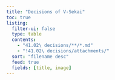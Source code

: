 ```yaml
---
title: "Decisions of V-Sekai"
toc: true
listing:
  filter-ui: false
  type: table
  contents:
    - "41.02\ decisions/**/*.md"
    - "!41.02\ decisions/attachments/"
  sort: "filename desc"
  feed: true
  fields: [title, image]
---
```

